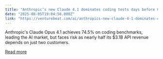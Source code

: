 ```yaml
---
title: "Anthropic’s new Claude 4.1 dominates coding tests days before GPT-5 arrives"
date: "2025-08-05T19:04:56.000Z"
link: "https://venturebeat.com/ai/anthropics-new-claude-4-1-dominates-coding-tests-days-before-gpt-5-arrives/"
---
```


Anthropic's Claude Opus 4.1 achieves 74.5% on coding benchmarks, leading the AI market, but faces risk as nearly half its $3.1B API revenue depends on just two customers.

[Read more](https://venturebeat.com/ai/anthropics-new-claude-4-1-dominates-coding-tests-days-before-gpt-5-arrives/)
